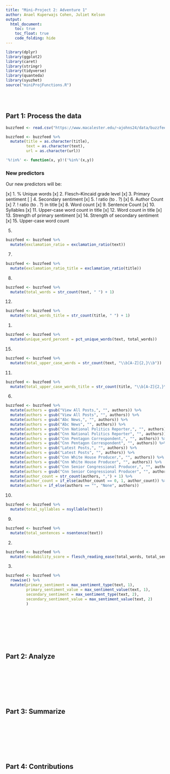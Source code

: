 ```yaml
---
title: "Mini-Project 2: Adventure 1"
author: Anael Kuperwajs Cohen, Juliet Kelson
output: 
  html_document:
    toc: true
    toc_float: true
    code_folding: hide
---
```



```r
library(dplyr)
library(ggplot2)
library(caret)
library(stringr)
library(tidyverse)
library(quanteda)
library(syuzhet)
source("miniProjFunctions.R")
```


\
\



## Part 1: Process the data

```r
buzzfeed <- read.csv("https://www.macalester.edu/~ajohns24/data/buzzfeed.csv")

buzzfeed <- buzzfeed %>% 
  mutate(title = as.character(title),
         text = as.character(text),
         url = as.character(url))

'%!in%' <- function(x, y)!('%in%'(x,y))
```



### New predictors

Our new predictors will be:

[x] 1. % Unique words
[x] 2. Flesch–Kincaid grade level
[x] 3. Primary sentiment
[ ] 4. Secondary sentiment
[x] 5. ! ratio (to . ?)
[x] 6. Author Count
[x] 7. ! ratio (to . ?) in title
[x] 8. Word count
[x] 9. Sentence Count
[x] 10. Syllables
[x] 11. Upper-case word count in title
[x] 12. Word count in title
[x] 13. Strength of primary sentiment
[x] 14. Strength of secondary sentiment
[x] 15. Upper-case word count


5.
```r
buzzfeed <- buzzfeed %>% 
  mutate(exclamation_ratio = exclamation_ratio(text))
```

7.
```r
buzzfeed <- buzzfeed %>% 
  mutate(exclamation_ratio_title = exclamation_ratio(title))
```

8.
```r
buzzfeed <- buzzfeed %>% 
  mutate(total_words = str_count(text, " ") + 1)
```

12.
```r
buzzfeed <- buzzfeed %>% 
  mutate(total_words_title = str_count(title, " ") + 1)
```

1.
```r
buzzfeed <- buzzfeed %>% 
  mutate(unique_word_percent = pct_unique_words(text, total_words))
```

15.
```r
buzzfeed <- buzzfeed %>% 
  mutate(total_upper_case_words = str_count(text, "\\b[A-Z]{2,}\\b"))
```

11.
```r
buzzfeed <- buzzfeed %>% 
  mutate(total_upper_case_words_title = str_count(title, "\\b[A-Z]{2,}\\b"))
```

6.
```r
buzzfeed <- buzzfeed %>%
  mutate(authors = gsub("View All Posts,", "", authors)) %>%
  mutate(authors = gsub("View All Posts", "", authors)) %>%
  mutate(authors = gsub("Abc News,", "", authors)) %>%
  mutate(authors = gsub("Abc News", "", authors)) %>%
  mutate(authors = gsub("Cnn National Politics Reporter,", "", authors)) %>%
  mutate(authors = gsub("Cnn National Politics Reporter", "", authors)) %>%
  mutate(authors = gsub("Cnn Pentagon Correspondent,", "", authors)) %>%
  mutate(authors = gsub("Cnn Pentagon Correspondent", "", authors)) %>%
  mutate(authors = gsub("Latest Posts,", "", authors)) %>%
  mutate(authors = gsub("Latest Posts", "", authors)) %>%
  mutate(authors = gsub("Cnn White House Producer,", "", authors)) %>%
  mutate(authors = gsub("Cnn White House Producer", "", authors)) %>%
  mutate(authors = gsub("Cnn Senior Congressional Producer,", "", authors)) %>%
  mutate(authors = gsub("Cnn Senior Congressional Producer", "", authors)) %>%
  mutate(author_count = str_count(authors, ",") + 1) %>% 
  mutate(author_count = if_else(author_count == 0, 1, author_count)) %>% 
  mutate(authors = if_else(authors == "", "None", authors))
```

10.
```r
buzzfeed <- buzzfeed %>% 
  mutate(total_syllables = nsyllable(text))
```

9.
```r
buzzfeed <- buzzfeed %>% 
  mutate(total_sentences = nsentence(text))
```

2.
```r
buzzfeed <- buzzfeed %>% 
  mutate(readability_score = flesch_reading_ease(total_words, total_sentences, total_syllables))
```

3.
```r
buzzfeed <- buzzfeed %>% 
  rowwise() %>% 
  mutate(primary_sentiment = max_sentiment_type(text, 1),
         primary_sentiment_value = max_sentiment_value(text, 1),
         secondary_sentiment = max_sentiment_type(text, 2),
         secondary_sentiment_value = max_sentiment_value(text, 2)
         )
```



\
\
\
\
\
\



## Part 2: Analyze


\
\
\
\
\
\



## Part 3: Summarize




\
\
\
\
\
\



## Part 4: Contributions

